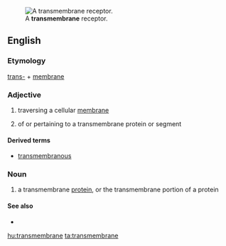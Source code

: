 [[Image:Transmembrane receptor.svg|thumb|A '''transmembrane''' receptor.]]
==English==

===Etymology===

[[trans-]] + [[membrane]]

===Adjective===
{{en-adj|-}}

# {{context|biology}} traversing a cellular [[membrane]]
# of or pertaining to a transmembrane protein or segment

====Derived terms====
*[[transmembranous]]

===Noun===
{{en-noun}}

# {{cytology}} a transmembrane [[protein]], or the transmembrane portion of a protein

====See also====
*{{pedialite|Transmembrane protein}}

[[hu:transmembrane]]
[[ta:transmembrane]]